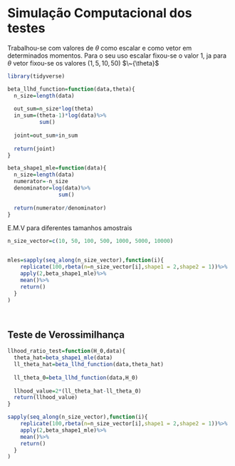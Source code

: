 # Simulação Computacional dos testes

Trabalhou-se com valores de $\theta$ como escalar e como vetor em determinados momentos. Para o seu uso escalar fixou-se o valor $1$, ja para $\theta$
vetor fixou-se os valores $(1,5,10,50)$ $\~{\theta}$

```r
library(tidyverse)
```


```r
beta_llhd_function=function(data,theta){
  n_size=length(data)
  
  out_sum=n_size*log(theta)
  in_sum=(theta-1)*log(data)%>%
          sum()
  
  joint=out_sum+in_sum
  
  return(joint)
}

```


```r
beta_shape1_mle=function(data){
  n_size=length(data)
  numerator=-n_size
  denominator=log(data)%>%
                sum()
  
  return(numerator/denominator)
}

```


E.M.V para diferentes tamanhos amostrais

```r
n_size_vector=c(10, 50, 100, 500, 1000, 5000, 10000)


mles=sapply(seq_along(n_size_vector),function(i){
    replicate(100,rbeta(n=n_size_vector[i],shape1 = 2,shape2 = 1))%>%
    apply(2,beta_shape1_mle)%>%
    mean()%>%
    return()
  }
)




```



## Teste de Verossimilhança

```r
llhood_ratio_test=function(H_0,data){
  theta_hat=beta_shape1_mle(data)
  ll_theta_hat=beta_llhd_function(data,theta_hat)
  
  ll_theta_0=beta_llhd_function(data,H_0)
  
  llhood_value=2*(ll_theta_hat-ll_theta_0)
  return(llhood_value)
}

```



```r
sapply(seq_along(n_size_vector),function(i){
    replicate(100,rbeta(n=n_size_vector[i],shape1 = 2,shape2 = 1))%>%
    apply(2,beta_shape1_mle)%>%
    mean()%>%
    return()
  }
)

```

